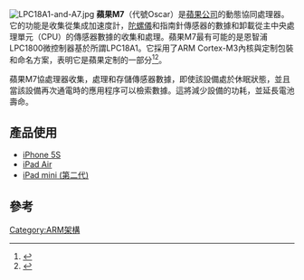 {{Infobox CPU
| name           = Apple M7
| image          = NXP_LPC18A1.jpg
| caption        = NXP LPC18A1
| produced-start = 2013年9月
| produced-end   = 現在
| slowest        = 150
| slow-unit = MHz
| size-from      = 90 nm
| arch           = [[ARMv7|ARMv7-M]]
| microarch      = Cortex-M3
| code           = LPC18A1
| numcores       = 1
| manuf1         = [[NXP_Semiconductors|NXP Semiconductors]]
| designfirm     = [[NXP_Semiconductors|NXP Semiconductors]]
}}
[[File:LPC18A1-and-A7.jpg|thumb]]
'''蘋果M7'''（代號Oscar）是[[蘋果公司|蘋果公司]]的動態協同處理器。它的功能是收集從集成加速度計，[[陀螺儀|陀螺儀]]和指南針傳感器的數據和卸載從主中央處理單元（CPU）的傳感器數據的收集和處理。蘋果M7最有可能的是恩智浦LPC1800微控制器基於所謂LPC18A1。它採用了ARM Cortex-M3內核與定制包裝和命名方案，表明它是蘋果定制的一部分<ref>{{cite web |last=Estes |first=Adam Clark |url=http://gizmodo.com/how-apples-m7-chip-makes-the-iphone-5s-the-ultimate-tr-1286594287 |title=How Apple's M7 Chip Makes the iPhone 5S the Ultimate Tracking Device |publisher=Gizmodo |date=2013-09-10 |accessdate=2013-09-13 |archive-date=2017-04-21 |archive-url=https://web.archive.org/web/20170421005148/http://gizmodo.com/how-apples-m7-chip-makes-the-iphone-5s-the-ultimate-tr-1286594287 |dead-url=no }}</ref><ref>{{cite web |last=Sumra |first=Husain |url=http://www.macrumors.com/2013/09/10/iphone-5s-includes-new-m7-motion-coprocessor-for-health-and-fitness-tracking/ |title=iPhone 5s Includes New 'M7' Motion Coprocessor for Health and Fitness Tracking |publisher=MacRumors |date=2013-09-10 |accessdate=2013-09-13 |archive-date=2021-01-16 |archive-url=https://web.archive.org/web/20210116095245/https://www.macrumors.com/2013/09/10/iphone-5s-includes-new-m7-motion-coprocessor-for-health-and-fitness-tracking/ |dead-url=no }}</ref>。

蘋果M7協處理器收集，處理和存儲傳感器數據，即使該設備處於休眠狀態，並且當該設備再次通電時的應用程序可以檢索數據。這將減少設備的功耗，並延長電池壽命。

==產品使用==
* [[iPhone_5S|iPhone 5S]]
* [[iPad_Air|iPad Air]]
* [[iPad_mini_(第二代)|iPad mini (第二代)]]

==參考==
{{reflist}}

{{ARM晶片}}
{{Apple}}
{{iOS}}

[[Category:ARM架構|Category:ARM架構]]